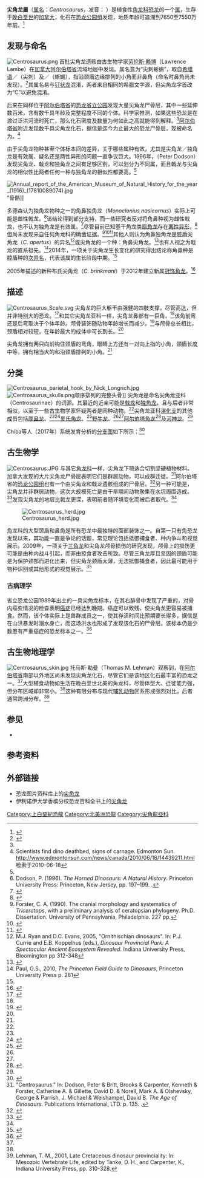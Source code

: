 {{noteTA
|G1=地名
|1=zh-hans:恐龙公园组;zh-tw:恐龍公園層;zh-hk:恐龍公園組}}
{{Automatic Taxobox
| fossil_range = [[晚白垩世|晚白垩世]][[坎帕期|坎帕期]]，{{fossilrange|76.5|75.5}}
| image = Centrosaurus apertus skull and jaws, Dinosaur Provincial Park, Alberta, Canada, Late Cretaceous - Royal Ontario Museum - DSC00078.JPG
| image_upright = 1.1
| image_caption = 省立恐龙公园的颅骨标本ROM 767
| display_parents = 3
| taxon = Centrosaurus
| authority = [[劳伦斯·赖博|Lambe]], 1904
| type_species = '''腔盾尖角龙<br>''Centrosaurus apertus'''''
| type_species_authority = Lambe, 1904
| synonyms = 
* 角鼻[[独角龙|独角龙]] ''Monoclonius nasicornus'' <br />{{Taxobox authority | author = Brown | date = 1917}}
* 道氏[[独角龙|独角龙]] ''Monoclonius dawsoni'' <br />{{Taxobox authority | author = Lambe | date = 1902}}
* 长喙[[独角龙|独角龙]] ''Monoclonius longirostris'' <br />{{Taxobox authority | author = (Sternberg | date = 1940)}} {{Taxobox authority | author = Kuhn | date = 1964}}
* 柯氏[[独角龙|独角龙]] ''Monoclonius cutleri'' <br />{{Taxobox authority | author = Brown | date = 1917}} 
* 弯角尖角龙 ''Centrosaurus flexus'' <br />{{Taxobox authority | author = (Brown | date = 1914)}} {{Taxobox authority | author = Lambe | date = 1915}}
* 腔盾真尖角龙 ''Eucentrosaurus apertus'' <br />{{Taxobox authority | author = (Lambe | date = 1904)}} {{Taxobox authority | author = Chure & McIntosh | date = 1989}}
}}

'''尖角龙屬'''（[[属名|属名]]：''Centrosaurus''，发音：{{IPAc-en|ˌ|s|ɛ|n|t|r|oʊ|ˈ|s|ɔːr|ə|s}} {{respell|SEN|troh|SOR|əs}}）是植食性[[角龙科|角龙科]][[恐龙|恐龙]]的一个[[属|属]]，生存于[[晚白垩世|晚白垩世]]的[[加拿大|加拿大]]，化石在[[恐龙公园组|恐龙公园组]]发现，地质年龄可追溯到7650至7550万年前。<ref name="ABS09">{{cite journal|last=Arbour, V.M.|first=V. M.|author2=Burns, M. E.|author3=Sissons, R. L.|year=2009|title=A redescription of the ankylosaurid dinosaur ''Dyoplosaurus acutosquameus'' Parks, 1924 (Ornithischia: Ankylosauria) and a revision of the genus|journal=Journal of Vertebrate Paleontology|volume=29|issue=4|pages=1117–1135|doi=10.1671/039.029.0405|s2cid=85665879}}</ref>

== 发现与命名 ==
[[File:Centrosaurus.png|thumb]]
首批尖角龙遗骸由古生物学家[[劳伦斯·赖博|劳伦斯·赖博]]（Lawrence Lambe）在[[加拿大|加拿大]][[阿尔伯塔省|阿尔伯塔省]]{{le|红鹿河|Red Deer River}}流域地层中发现。属名意为“尖刺蜥蜴”，取自[[希腊语|希腊语]]''{{lang|grc-Latn|kentron}}''／{{lang|grc|κέντρον}}（尖刺）及''{{lang|grc-Latn|sauros}}''／{{lang|grc|σαῦρος}}（蜥蜴），指沿颈盾边缘排列的小角而非鼻角（命名时鼻角尚未发现）。<ref>{{cite journal | last1 = Lambe | first1 = L. M. | year = 1904 | title = On the squamoso-parietal crest of the horned dinosaurs ''Centrosaurus apertus'' and ''Monoclonius canadensis'' from the Cretaceous of Alberta | journal = Proceedings and Transactions of the Royal Society of Canada |series =2| volume = 10 | issue = 4| pages = 1–9 }}</ref>其属名易与[[钉状龙|钉状龙]]混淆，两者来自相同的希腊文字源，但尖角龙字首改为“C”以避免混淆。

后来在同样位于[[阿尔伯塔省|阿尔伯塔省]]的[[恐龙省立公园|恐龙省立公园]]发现大量尖角龙尸骨层，其中一些延伸数百米，含有数千具年龄及完整程度不同的个体。科学家推测，如果这些恐龙是在渡过泛洪河流时死亡，那么化石密度及数量为何如此之高就能得到解释。<ref name="ageofdinosaurscentrosaurus"/>[[阿尔伯塔省|阿尔伯塔省]]{{le|希尔达 (阿尔伯塔省)|Hilda, Alberta|希尔达}}附近发现数千具尖角龙化石，据信是迄今为止最大的恐龙尸骨层，现被命名为{{le|希尔达大尸骨层|Hilda mega-bonebed}}。<ref>Scientists find dino deathbed, signs of carnage. Edmonton Sun. http://www.edmontonsun.com/news/canada/2010/06/18/14439211.html {{Webarchive|url=https://web.archive.org/web/20100622053449/http://www.edmontonsun.com/news/canada/2010/06/18/14439211.html |date=2010-06-22 }} 检索于2010-06-18</ref>

由于尖角龙物种甚至个体标本间的差异，关于哪些属种有效，尤其是尖角龙／独角龙是有效属、疑名还是两性异形的问题一直争议巨大。1996年，{{le|彼得·多德森|Peter Dodson}}（Peter Dodson）发现尖角龙、戟龙和独角龙之间有足够区别，可以划分为不同属，而且戟龙与尖角龙的相似性比两者任何一种与独角龙的相似性都要高。<ref name="Dodson1"/>

[[File:Annual_report_of_the_American_Museum_of_Natural_History_for_the_year_(1916)_(17810089074).jpg|thumb]]”骨骼]]

多德森认为独角龙物种之一的角鼻独角龙（''Monoclonius nasicornus''）实际上可能是雌性戟龙。<ref name="Dodson1">Dodson, P. (1996). ''The Horned Dinosaurs: A Natural History''. Princeton University Press: Princeton, New Jersey, pp. 197–199. {{ISBN|0-691-02882-6}}.</ref>该结论得到部分支持，而一些研究者反对将角鼻种视为雌性戟龙，也不认为独角龙是有效属。<ref name=RE05>{{cite book |last=Ryan |first=Michael J. |author2=Evans, David C. |editor=Currie, Phillip J. |editor2=Koppelhus, Eva |title=Dinosaur Provincial Park: A Spectacular Ancient Ecosystem Revealed |chapter=Ornithischian Dinosaurs |year=2005 |publisher=Indiana University Press |location=Bloomington |pages=[https://archive.org/details/dinosaurprovinci0000unse/page/312 312–348] |isbn=0-253-34595-2 |chapter-url=https://archive.org/details/dinosaurprovinci0000unse/page/312 }}</ref>尽管目前已知基干角龙类[[原角龙|原角龙]]存在[[两性异形|两性异形]]，<ref>{{cite journal | last = Dodson | first = P | title = Quantitative aspects of relative growth and sexual dimorphism in ''Protoceratops'' | journal = Journal of Paleontology | volume = 50 | pages = 929–940 }}</ref>但尚未发现来自任何角龙科的确凿证据。<ref name = "Forster90">Forster, C. A. (1990). The cranial morphology and systematics of ''Triceratops'', with a preliminary analysis of ceratopsian phylogeny. Ph.D. Dissertation. University of Pennsylvania, Philadelphia. 227 pp.</ref><ref name="TML98">{{cite journal|last=Lehman|first=T. M.|year=1998|title=A gigantic skull and skeleton of the horned dinosaur ''Pentaceratops sternbergi'' from New Mexico|url=https://archive.org/details/sim_journal-of-paleontology_1998-09_72_5/page/894|journal=Journal of Paleontology|volume=72|issue=5|pages=894–906|doi=10.1017/S0022336000027220}}</ref><ref name=SRT97>{{cite journal |last=Sampson |first=S. D. |author2=Ryan, M.J. |author3= Tanke, D.H.  |year=1997 |title=Craniofacial ontogeny in centrosaurine dinosaurs (Ornithischia: Ceratopsidae): taphonomic and behavioral phylogenetic implications |journal=Zoological Journal of the Linnean Society |volume=121 |issue=3 |pages=293–337 |doi=10.1111/j.1096-3642.1997.tb00340.x|doi-access=free }}</ref>其他人则认为角鼻独角龙是腔盾尖角龙（''C. apertus''）的异名<ref>M.J. Ryan and D.C. Evans, 2005, "Ornithischian dinosaurs". In: P.J. Currie and E.B. Koppelhus (eds.), ''Dinosaur Provincial Park: A Spectacular Ancient Ecosystem Revealed''. Indiana University Press, Bloomington pp 312-348</ref>或尖角龙的一个种：角鼻尖角龙。<ref>{{cite journal | last1 = Russell | first1 = L.S. | year = 1930 | title = Upper Cretaceous dinosaur faunas of North America | journal = Proceedings of the American Philosophical Society | volume = 69 | issue = 4| pages = 133–159 }}</ref>也有人视之为戟龙的直系祖先。<ref>Paul, G.S., 2010, ''The Princeton Field Guide to Dinosaurs'', Princeton University Press p. 261</ref>2014年，一项关于尖角龙生长变化的研究得出结论称角鼻种是腔盾种的[[次异名|次异名]]，代表该属的生长阶段中期。<ref name=centrosaurus_ontogeny_2014/>

2005年描述的新种布氏尖角龙（''C. brinkmani''）于2012年建立新属[[冠饰角龙|冠饰角龙]]。<ref>{{Cite journal | last1 = Ryan | first1 = M. J. | last2 = Evans | first2 = D. C. | last3 = Shepherd | first3 = K. M. | last4 = Sues | first4 = H. | title = A new ceratopsid from the Foremost Formation (middle Campanian) of Alberta | doi = 10.1139/e2012-056 | journal = Canadian Journal of Earth Sciences | volume = 49 | issue = 10 | pages = 1251 | year = 2012 | bibcode = 2012CaJES..49.1251R }}</ref>

== 描述 ==
[[File:Centrosaurus_Scale.svg|thumb]]
尖角龙的巨大躯干由强健的四肢支撑，尽管高达{{convert|5.5|m|ft}}，但并非特别大的恐龙。<ref name=GSP10>{{cite book|last=Paul|first=Gregory S.|title=Princeton Field Guide to Dinosaurs|url=https://archive.org/details/princetonfieldgu0000paul|url-access=registration|year=2010|publisher=Princeton University Press|isbn=978-0-691-13720-9}}</ref>和其它尖角龙亚科一样，尖角龙鼻部有一巨角，<ref name="ageofdinosaurscentrosaurus"/>该角前弯还是后弯取决于个体年龄。颅骨装饰随动物年龄增长而减少。<ref name=centrosaurus_ontogeny_2014>{{Cite journal | doi = 10.7717/peerj.252| title = Craniofacial ontogeny in ''Centrosaurus apertus''| journal = PeerJ| volume = 2| pages = e252| year = 2014| last1 = Frederickson | first1 = J. A. | last2 = Tumarkin-Deratzian | first2 = A. R. | pmid=24688836 | pmc=3933270}}</ref>与颅骨总长相比，颈盾相对较短，在年龄最大的成体中可长到{{convert|0.5|m|ft}}长。<ref name=centrosaurus_ontogeny_2014/>

尖角龙拥有两只向前钩住颈盾的弯角，眼睛上方还有一对向上指的小角，颈盾长度中等，拥有相当大的{{le|窗 (解剖学)|Fenestra (anatomy)|窗}}和沿颈盾排列的小角。<ref name="ageofdinosaurscentrosaurus"/>

== 分类 ==
[[File:Centrosaurus_parietal_hook_by_Nick_Longrich.jpg|thumb]]
[[File:Centrosaurus_skulls.png|thumb]]顺序排列的完整头骨]] 
尖角龙是命名尖角龙亚科（Centrosaurinae）的词源。其最近的近亲可能是[[戟龙|戟龙]]和[[独角龙|独角龙]]，且与后者非常相似，以至于一些古生物学家怀疑两者是同种动物。<ref name="ageofdinosaurscentrosaurus"/>尖角龙亚科[[演化支|演化支]]的其他成员包括[[厚鼻龙|厚鼻龙]]、<ref name="Dodson90"/><ref name="RyanRussell05">{{cite journal| last =Ryan| first =M.J.|author2=A.P. Russell| title =A new centrosaurine ceratopsid from the Oldman Formation of Alberta and its implications for centrosaurine taxonomy and systematics| url =https://archive.org/details/sim_canadian-journal-of-earth-sciences_2005-07_42_7/page/1369| journal =Canadian Journal of Earth Sciences | volume =42| issue =7| pages =1369–1387| year =2005| doi =10.1139/e05-029| bibcode =2005CaJES..42.1369R| hdl =1880/47001| hdl-access =free}}</ref>[[爱氏角龙|爱氏角龙]]、<ref name="Dodson90">{{cite book |last=Dodson |first=P. |year=1990 |chapter=On the status of the ceratopsids ''Monoclonius'' and ''Centrosaurus'' |editor=Carpenter, K. |editor2=Currie, P.J. |title=Dinosaur Systematics: Perspectives and Approaches |url=https://archive.org/details/dinosaursystemat00carp |url-access=limited |publisher=Cambridge University Press |location=Cambridge |pages=[https://archive.org/details/dinosaursystemat00carp/page/n259 231]–243 |isbn=0-521-36672-0}}</ref>[[野牛龙|野牛龙]]、<ref name="RyanRussell05"/><ref name="Ryan07"/>[[阿尔伯塔角龙|阿尔伯塔角龙]]<ref name="Ryan07">{{cite journal| last =Ryan| first =M.J.| title =A new basal centrosaurine ceratopsid from the Oldman Formation, southeastern Alberta| url =https://archive.org/details/sim_journal-of-paleontology_2007-03_81_2/page/376| journal =Journal of Paleontology| volume =81| issue =2| pages =376–396 | doi =10.1666/0022-3360(2007)81[376:ANBCCF]2.0.CO;2| year =2007 }}</ref>及[[河神龙|河神龙]]。<ref name="RyanRussell05"/>

Chiba等人（2017年）系统发育分析的[[分支图|分支图]]如下所示：<ref>{{Cite journal|author1=Kentaro Chiba |author2=Michael J. Ryan |author3=Federico Fanti |author4=Mark A. Loewen |author5=David C. Evans |year=2018 |title=New material and systematic re-evaluation of ''Medusaceratops lokii'' (Dinosauria, Ceratopsidae) from the Judith River Formation (Campanian, Montana) |journal=Journal of Paleontology |volume=in press |issue= 2|pages= 272–288|doi=10.1017/jpa.2017.62 |s2cid=134031275 }}</ref>

{{clade| style=font-size:85%; line-height:85%
|label1=[[尖角龙亚科|尖角龙亚科]] Centrosaurinae
|1={{clade
   |1={{clade
      |1=伊氏[[恶魔角龙|恶魔角龙]] ''Diabloceratops eatoni''
      |2=克罗诺斯[[弯剑角龙|弯剑角龙]] ''Machairoceratops cronusi'' }}
   |2={{clade
      |label1=[[大鼻角龙族|大鼻角龙族]] Nasutoceratopsini
      |1={{clade
         |1=拉氏[[爱氏角龙|爱氏角龙]] ''Avaceratops lammersi''（ANSP 15800）
         |2=MOR 692
         |3=CMN 8804
         |4=提氏[[大鼻角龙|大鼻角龙]] ''Nasutoceratops titusi''
         |5=马耳他的新分类单元 }}
      |2={{clade
         |1=福莫斯特[[异角龙|异角龙]] ''Xenoceratops foremostensis''
         |2={{clade
            |1={{clade
               |1=诸城[[中国角龙|中国角龙]] ''Sinoceratops zhuchengensis''
               |2=宾霍恩[[温氏角龙|温氏角龙]] ''Wendiceratops pinhornensis'' }}
            |2=纳氏[[阿尔伯塔角龙|阿尔伯塔角龙]] ''Albertaceratops nesmoi''
            |3=洛奇[[梅杜莎角龙|梅杜莎角龙]] ''Medusaceratops lokii''
            |label4=[[真尖角龙类|真尖角龙类]] Eucentrosaura
            |4={{clade
               |label1=[[尖角龙族|尖角龙族]] Centrosaurini
               |1={{clade
                  |1={{clade
                     |1=卵圆[[刺丛龙|刺丛龙]] ''Rubeosaurus ovatus''
                     |2=阿尔伯塔[[戟龙|戟龙]] ''Styracosaurus albertensis'' }}
                  |2={{clade
                     |1=布氏[[冠饰角龙|冠饰角龙]] ''Coronosaurus brinkmani''
                     |2={{clade
                        |2=斯氏[[棘面龙|棘面龙]] ''Spinops sternbergorum''
                        |1='''腔盾尖角龙 ''Centrosaurus apertus''''' }} }} }}
               |label2=[[厚鼻龙族|厚鼻龙族]] Pachyrhinosaurini
               |2={{clade
                  |1=前弯角[[野牛龙|野牛龙]] ''Einiosaurus procurvicornis''
                  |label2=[[厚鼻龙类|厚鼻龙类]] Pachyrostra
                  |2={{clade
                     |1=霍氏[[河神龙|河神龙]] ''Achelousaurus horneri''
                     |2={{clade
                        |1=加拿大[[厚鼻龙|厚鼻龙]] ''Pachyrhinosaurus canadensis''
                        |2={{clade
                           |1=拉氏[[厚鼻龙|厚鼻龙]] ''Pachyrhinosaurus lakustai''
                           |2=佩氏[[厚鼻龙|厚鼻龙]] ''Pachyrhinosaurus perotorum'' }} }} }} }} }} }} }} }} }} }}

== 古生物学 ==
[[File:Centrosaurus.JPG|thumb]]
与其它[[角龙科|角龙科]]一样，尖角龙下颚适合切割坚硬植物材料。加拿大发现的大片尖角龙尸骨层表明它们是群居动物，可以成群迁徙。<ref name="ageofdinosaurscentrosaurus">"Centrosaurus." In: Dodson, Peter & Britt, Brooks & Carpenter, Kenneth & Forster, Catherine A. & Gillette, David D. & Norell, Mark A. & Olshevsky, George & Parrish, J. Michael & Weishampel, David B. ''The Age of Dinosaurs''. Publications International, LTD. p. 135. {{ISBN|0-7853-0443-6}}.</ref>阿尔伯塔省的[[恐龙公园组|恐龙公园组]]也有一个由尖角龙和戟龙遗骸组成的尸骨层。<ref name=EG05>{{cite book |last=Eberth |first=David A. |author2=Getty, Michael A. |editor=Currie, Phillip J. |editor2=Koppelhus, Eva |title=Dinosaur Provincial Park: A Spectacular Ancient Ecosystem Revealed |chapter=Ceratopsian bonebeds: occurrence, origins, and significance |year=2005 |publisher=Indiana University Press |location=Bloomington |pages=[https://archive.org/details/dinosaurprovinci0000unse/page/501 501–536] |isbn=0-253-34595-2 |chapter-url=https://archive.org/details/dinosaurprovinci0000unse/page/501 }}</ref>另一种可能是，尖角龙并非群居动物，这次大规模死亡是由干旱期间动物聚集在水坑周围造成。<ref name=RR90>{{cite journal|last=Rogers|first=R. R.|year=1990|title=Taphonomy of three dinosaur bone beds in the Upper Cretaceous Two Medicine Formation, northwestern Montana: Evidence for drought-related mortality|journal=PALAIOS|volume=5|pages=394–41|doi=10.2307/3514834|issue=5|publisher=SEPM Society for Sedimentary Geology|jstor=3514834|bibcode=1990Palai...5..394R}}</ref>发现尖角龙的地层比戟龙更深，表明前者随环境变化而被后者取代。<ref name="RE05"/>

[[File:Centrosaurus_herd.jpg|thumb]] 

角龙科的大型颈盾和鼻角是所有恐龙中最独特的面部装饰之一。自第一只有角恐龙发现以来，其功能一直是争论的话题，常见理论包括抵御捕食者、种内争斗和视觉展示。2009年，一项关于[[三角龙|三角龙]]和尖角龙颅骨损伤的研究发现，颅骨上的损伤更可能是由种内战斗引起，而非由掠食者攻击所致。尽管三角龙厚且坚固的颈盾可能是为保护颈部而进化出来，但尖角龙颈盾太薄，无法抵御捕食者，因此最可能用于物种识别或其他形式的视觉展示。<ref name="Farkeetal2009">{{cite journal | last1 = Farke | first1 = A.A. | last2 = Wolff | first2 = E.D.S. | last3 = Tanke | first3 = D.H. | year = 2009 | title = ''Evidence of Combat in ''Triceratops | journal = PLOS ONE | volume = 4 | issue = 1| page = e4252 | doi = 10.1371/journal.pone.0004252 | pmid=19172995 | pmc=2617760| bibcode = 2009PLoSO...4.4252F | doi-access = free }}</ref>

===古病理学===
省立恐龙公园1989年出土的一具尖角龙标本，在其右腓骨中发现了严重的{{le|骨肉瘤|Osteosarcoma}}，对骨内癌变情况的检查表明[[癌症|癌症]]已经达到晚期。癌症可以致残，使尖角龙更容易被捕食。然而，该个体实际上是兽群成员之一，使其存活时间比预期要长得多，据信是在山洪暴发时溺水身亡，而这场洪水也形成了发现该化石的尸骨层。该标本仍是少数患有严重癌症的恐龙标本之一。<ref>{{cite journal|last1=Ekhtiari|first1=S.|last2=Chiba|first2=K.|last3=Popovic|first3=S.|last4=Crowther|first4=R.|last5=Wohl|first5=G.|last6=Wong|first6=A. K. O.|last7=Tanke|first7=D. H.|last8=Dufault|first8=D. M.|last9=Geen|first9=O. D.|last10=Parasu|first10=N.|last11=Crowther|first11=M. A.|last12=Evans|first12=D. C.|date=2020|title=First case of osteosarcoma in a dinosaur: a multimodal diagnosis|journal=The Lancet Oncology|volume=21|issue=8|pages=1021−1022|doi=10.1016/S1470-2045(20)30171-6|pmid=32758461|s2cid=225473251}}</ref>

== 古生物地理学 ==
[[File:Centrosaurus_skin.jpg|thumb]]
托马斯·勒曼（Thomas M. Lehman）观察到，在[[阿尔伯塔省|阿尔伯塔省]]南部以外地区尚未发现尖角龙化石，尽管它们是该地区化石最丰富的{{le|朱迪斯阶|Judithian}}恐龙之一。<ref name="lehman" />大型植食动物如生活在晚白垩世北美的角龙科，尽管体型大、迁徙能力强，但分布区域却非常小。<ref name="lehman" />这种有限分布与现代[[哺乳动物|哺乳动物]]区系形成强烈对比，后者通常跨洲分布。<ref name="lehman">Lehman, T. M., 2001, Late Cretaceous dinosaur provinciality: In: Mesozoic  Vertebrate Life, edited by Tanke, D. H., and Carpenter, K., Indiana University  Press, pp. 310-328.</ref>

== 参见 ==
* {{le|角龙类研究历史|Timeline of ceratopsian research}}

== 参考资料 ==
{{Reflist}}

== 外部链接 ==
{{Commons|Centrosaurus}}
{{Wikispecies|Centrosaurus}}
* 恐龙图片资料库上的[http://dinosaurpictures.org/Centrosaurus-pictures 尖角龙] {{Wayback|url=http://dinosaurpictures.org/Centrosaurus-pictures |date=20210512235758 }}
* 伊利诺伊大学香槟分校恐龙百科全书上的[https://web.archive.org/web/20050215224946/http://www.isgs.uiuc.edu/dinos/de_4/5a7939c.htm 尖角龙]
{{Marginocephalia|T.}}
{{Taxonbar|from=Q131589}}
{{Portalbar|生物學|恐龍}}
[[Category:上白堊紀恐龍|Category:上白堊紀恐龍]]
[[Category:北美洲恐龍|Category:北美洲恐龍]]
[[Category:尖角龍亞科|Category:尖角龍亞科]]